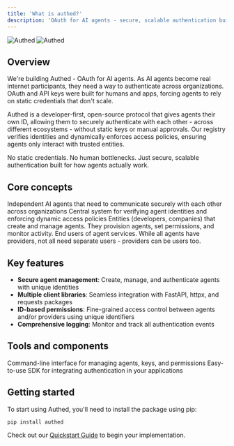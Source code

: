```yaml
---
title: 'What is authed?'
description: 'OAuth for AI agents - secure, scalable authentication built for how agents actually work'
---
```


<div className="flex justify-center my-10">
  <img
    className="block dark:hidden w-[360px]"
    src="/logo/dark.svg"
    alt="Authed"
  />
  <img
    className="hidden dark:block w-[360px]"
    src="/logo/light.svg"
    alt="Authed"
  />
</div>

## Overview

We're building Authed - OAuth for AI agents. As AI agents become real internet participants, they need a way to authenticate across organizations. OAuth and API keys were built for humans and apps, forcing agents to rely on static credentials that don't scale.

Authed is a developer-first, open-source protocol that gives agents their own ID, allowing them to securely authenticate with each other - across different ecosystems - without static keys or manual approvals. Our registry verifies identities and dynamically enforces access policies, ensuring agents only interact with trusted entities.

No static credentials. No human bottlenecks. Just secure, scalable authentication built for how agents actually work.

## Core concepts

<CardGroup cols={2}>
  <Card
    title="Agents"
    icon="robot"
  >
    Independent AI agents that need to communicate securely with each other across organizations
  </Card>
  <Card
    title="Registry"
    icon="database"
  >
    Central system for verifying agent identities and enforcing dynamic access policies
  </Card>
  <Card
    title="Providers"
    icon="building"
  >
    Entities (developers, companies) that create and manage agents. They provision agents, set permissions, and monitor activity.
  </Card>
  <Card
    title="Users" 
    icon="user"
  >
    End users of agent services. While all agents have providers, not all need separate users - providers can be users too.
  </Card>
</CardGroup>

## Key features

- **Secure agent management**: Create, manage, and authenticate agents with unique identities
- **Multiple client libraries**: Seamless integration with FastAPI, httpx, and requests packages
- **ID-based permissions**: Fine-grained access control between agents and/or providers using unique identifiers
- **Comprehensive logging**: Monitor and track all authentication events
## Tools and components

<CardGroup cols={2}>
  <Card
    title="CLI tool"
    icon="terminal"
    href="/cli-tools"
  >
    Command-line interface for managing agents, keys, and permissions
  </Card>
  <Card
    title="Python SDK"
    icon="code"
    href="/sdk-setup"
  >
    Easy-to-use SDK for integrating authentication in your applications
  </Card>
</CardGroup>

## Getting started

To start using Authed, you'll need to install the package using pip:

```bash
pip install authed
```

Check out our [Quickstart Guide](/quickstart) to begin your implementation. 